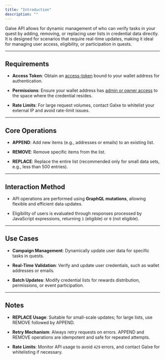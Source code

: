 ```yaml
---
title: "Introduction"
description: ""
---
```


Galxe API allows for dynamic management of who can verify tasks in your quest by adding, removing, or replacing user lists in credential data directly. It is designed for scenarios that require real-time updates, making it ideal for managing user access, eligibility, or participation in quests.

***

## Requirements

* **Access Token**: Obtain an [access-token](https://help.galxe.com/en/articles/9733866-introducing-galxe-account#h_3b839618dd) bound to your wallet address for authentication.

* **Permissions**: Ensure your wallet address has [admin or owner access](https://help.galxe.com/en/articles/8506982-getting-started-with-galxe-quest#h_a7571f6cb9) to the space where the credential resides.

* **Rate Limits**: For large request volumes, contact Galxe to whitelist your external IP and avoid rate-limit issues.

***

## Core Operations

* **APPEND**: Add new items (e.g., addresses or emails) to an existing list.

* **REMOVE**: Remove specific items from the list.

* **REPLACE**: Replace the entire list (recommended only for small data sets, e.g., less than 500 entries).

***

## Interaction Method

* API operations are performed using **GraphQL mutations**, allowing flexible and efficient data updates.

* Eligibility of users is evaluated through responses processed by JavaScript expressions, returning `1` (eligible) or `0` (not eligible).

***

## Use Cases

* **Campaign Management**: Dynamically update user data for specific tasks in quests.

* **Real-Time Validation**: Verify and update user credentials, such as wallet addresses or emails.

* **Batch Updates**: Modify credential lists for rewards distribution, permissions, or event participation.

***

## Notes

* **REPLACE Usage**: Suitable for small-scale updates; for large lists, use REMOVE followed by APPEND.

* **Retry Mechanism**: Always retry requests on errors. APPEND and REMOVE operations are idempotent and safe for repeated attempts.

* **Rate Limits**: Monitor API usage to avoid `429` errors, and contact Galxe for whitelisting if necessary.
